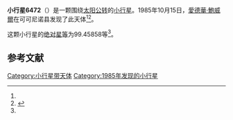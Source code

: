 {{Infobox planet
| bgcolour = #FFFFC0
| name = 6472 Rosema
| symbol = 
| image = 
| caption = 
| discovery = yes
| discovery_ref = 
| discoverer = [[愛德華·鮑威爾|愛德華·鮑威爾]]
| discovery_site = [[可可尼诺县|可可尼诺县]] 
| discovered = 1985年10月15日
| designations = yes
| mp_name = 
| named_after = 
| alt_names = 1985 TL/ 1990 OU
| mp_category = [[主带小行星|主带小行星]]
| orbit_ref = <ref name="a">[http://ssd.jpl.nasa.gov/sbdb.cgi?sstr=6472 6472 Rosema] {{Wayback|url=http://ssd.jpl.nasa.gov/sbdb.cgi?sstr=6472 |date=20140815070409 }}，小行星數據庫瀏覽器（JPL Small-Body Database Browser）－[[美国国家航空航天局|美国国家航空航天局]]喷气推进实验室</ref>
| epoch = 2456400.5 (2013年4月18日更新)
| aphelion = {{convert|3.6312224|AU|km|3|abbr=on|lk=out}}
| perihelion = {{convert|2.5921228|AU|km|3|abbr=on}}
| semimajor = {{convert|3.1116726|AU|km|3|abbr=on}}
| eccentricity = 0.166968
| period = 2004.884121 [[日|日]]<br />5.49[[儒略年|儒略年]]
| avg_speed = 
| inclination = 4.95022
| asc_node = 224.24075
| mean_anomaly = 
| arg_peri = 99.45858
| satellites = 
| physical_characteristics = yes
| dimensions = 
| mass = 
| density = 
| surface_grav = 
| escape_velocity = 
| sidereal_day = 
| axial_tilt = 
| pole_ecliptic_lat = 
| pole_ecliptic_lon = 
| albedo = 
| temperatures= 
| temp_name1 = 
| mean_temp_1 = 
| max_temp_1 = 
| temp_name2 = 
| max_temp_2 = 
| spectral_type = 
| abs_magnitude = 99.45858
}}

'''小行星6472'''（{{lang-en|6472 Rosema}}）是一颗围绕[[太阳|太阳]][[公转|公转]]的[[小行星|小行星]]。1985年10月15日，[[愛德華·鮑威爾|愛德華·鮑威爾]]在可可尼诺县发现了此天体<ref name="a" /><ref>{{cite news|title=小行星列表|url=http://cfa-www.harvard.edu/iau/lists/NumberedMPs.txt|accessdate=2013-07-08|newspaper=哈佛大学|archive-date=2008-05-17|archive-url=https://web.archive.org/web/20080517010638/http://cfa-www.harvard.edu/iau/lists/NumberedMPs.txt|dead-url=no}}</ref>。

这颗小行星的[[绝对星等|绝对星等]]为99.45858等<ref name="a" />。

==参考文献==
{{reflist}}
{{Minor Planet Number|[[小行星6471|小行星6471]]|[[小行星6473|小行星6473]]}}

{{小天体}}

[[Category:小行星带天体|Category:小行星带天体]]
[[Category:1985年发现的小行星|Category:1985年发现的小行星]]

{{asteroid-stub}}